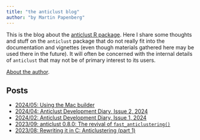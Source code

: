 ```yaml
---
title: "the anticlust blog"
author: "by Martin Papenberg"
---
```


This is the blog about the [anticlust R package](https://github.com/m-Py/anticlust). Here I share
some thoughts and stuff on the `anticlust` package that do not really fit into the documentation and
vignettes (even though materials gathered here may be used there in the future). It will often be 
concerned with the internal details of `anticlust` that may not be of primary interest to its users.

[About the author](../about/index.html).

## Posts

- <a href="2024-05-03.html">2024/05: Using the Mac builder
- <a href="2024-04-24.html">2024/04: Anticlust Development Diary, Issue 2, 2024
- <a href="2024-02-07.html">2024/02: Anticlust Development Diary, Issue 1, 2024
- <a href="2023-09-13.html">2023/09: anticlust 0.8.0: The revival of `fast_anticlustering()`
- <a href="2023-08-29.html">2023/08: Rewriting it in C: Anticlustering (part 1)
